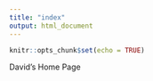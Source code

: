 ```yaml
---
title: "index"
output: html_document
---
```


```r
knitr::opts_chunk$set(echo = TRUE)
```

David's Home Page